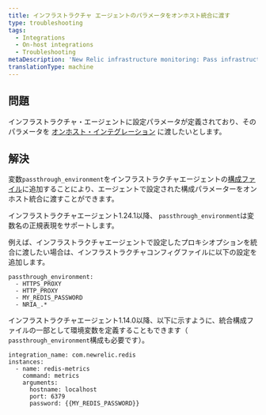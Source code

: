 ```yaml
---
title: インフラストラクチャ エージェントのパラメータをオンホスト統合に渡す
type: troubleshooting
tags:
  - Integrations
  - On-host integrations
  - Troubleshooting
metaDescription: 'New Relic infrastructure monitoring: Pass infrastructure agent parameters to on-host Integrations.'
translationType: machine
---
```


## 問題

インフラストラクチャ・エージェントに設定パラメータが定義されており、そのパラメータを [オンホスト・インテグレーション](/docs/integrations/host-integrations/getting-started/introduction-host-integrations) に渡したいとします。

## 解決

変数`passthrough_environment`をインフラストラクチャエージェントの[構成ファイル](/docs/infrastructure/install-infrastructure-agent/configuration/infrastructure-agent-configuration-settings/#passthrough_-environment)に追加することにより、エージェントで設定された構成パラメーターをオンホスト統合に渡すことができます。

インフラストラクチャエージェント1.24.1以降、 `passthrough_environment`は変数名の正規表現をサポートします。

例えば、インフラストラクチャエージェントで設定したプロキシオプションを統合に渡したい場合は、インフラストラクチャコンフィグファイルに以下の設定を追加します。

```
passthrough_environment:
  - HTTPS_PROXY
  - HTTP_PROXY
  - MY_REDIS_PASSWORD
  - NRIA_.*
```

インフラストラクチャエージェント1.14.0以降、以下に示すように、統合構成ファイルの一部として環境変数を定義することもできます（ `passthrough_environment`構成も必要です）。

```
integration_name: com.newrelic.redis
instances:
  - name: redis-metrics
    command: metrics
    arguments:
      hostname: localhost
      port: 6379
      password: {{MY_REDIS_PASSWORD}}
```